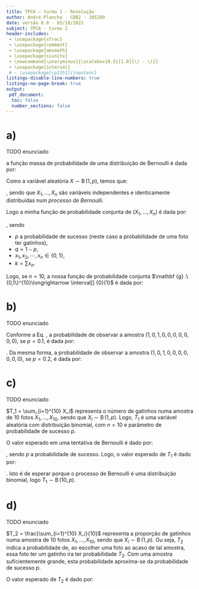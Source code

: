 ```yaml
---
title: TPC6 – turma 1 - Resolução
author: André Plancha - CDB2 - 105289
date: versão 0.0 - 05/10/2022
subject: TPC6 - turma 2
header-includes:
 - \usepackage{xfrac}
 - \usepackage{comment}
 - \usepackage{amsmath}
 - \usepackage{siunitx}
 - \newcommand{\unaryminus}{\scalebox{0.5}[1.0]{\( - \)}}
 - \usepackage{interval}
 # - \usepackage[cp1251]{inputenc}
listings-disable-line-numbers: true
listings-no-page-break: true
output:
 pdf_document:
  toc: false
  number_sections: false
---
```

# a)
TODO enunciado

a função massa de probabilidade de uma distribuição de Bernoulli é dada por:
```{=latex}
\begin{align}
  f(x;p) &= \begin{cases}
    p & \text{se } x=1 \\
    1-p & \text{se } x=0
  \end{cases}
\end{align}
```
Como a variável aleatória $X \sim \operatorname {B}(1, p)$, temos que:
```{=latex}
\begin{align}
 \sum _{k=1}^{n}X_{k}&\sim \operatorname {B} (n,p)
\end{align}
```
, sendo que $X_{1},\dots ,X_{n}$ são variáveis independentes e identicamente distribuídas num *processo de Bernoulli*.

Logo a minha função de probabilidade conjunta de $(X_1, \dots, X_n)$ é dada por:
```{=latex}
\begin{align}
 &P \{X_{1}=x_{1},X_{2}=x_{2},\cdots ,X_{n}=x_{n} \} = f(k; n, p) = \binom{n}{k}p^{k}q^{n-k}
\end{align}
```
, sendo

- $p$ a probabilidade de sucesso (neste caso a probabilidade de uma foto ter gatinhos),
- $q = 1 - p$,
- $x_{1},x_{2},\cdots ,x_{n}\in \{0,1\}$,
- $k=\sum x_{n}$.

Logo, se $n = 10$, a nossa função de probabilidade conjunta $\mathbf {g} :\{0,1\}^{10}\longrightarrow \interval[] {0}{1}$ é dada por:
```{=latex}
\begin{align}
 &g\left(\boldsymbol {x}; p\right)=\binom{10}{k}p^{k}(1-p)^{10-k} \label{eq:probabilidade_conjunta}\, | \,k = \sum^{10}_{i=1}x_{i},
\end{align}
```
# b)
TODO enunciado

Conforme a Eq. \ref{eq:probabilidade_conjunta}, a probabilidade de observar a amostra $(1,0,1,0,0,0,0,0,0,0)$, se $p = 0.1$, é dada por:
```{=latex}
\begin{align}
g\left(1,0,1,0,0,0,0,0,0,0; p = 0.1\right) = \binom{10}{2}0.1^{2}(1-0.1)^{10-2} = `r round(choose(10, 2) * 0.1^2 * (1-0.1)^8, 3)`
\end{align}
```
. Da mesma forma, a probabilidade de observar a amostra $(1,0,1,0,0,0,0,0,0,0)$, se $p = 0.2$, é dada por:
```{=latex}
\begin{align}
g\left(1,0,1,0,0,0,0,0,0,0; p = 0.2\right) = \binom{10}{2}0.2^{2}(1-0.2)^{10-2} = `r round(choose(10, 2) * 0.2^2 * (1-0.2)^8, 3)`
\end{align}
```
# c)
TODO enunciado


$T_1 = \sum_{i=1}^{10} X_i$ representa o número de gatinhos numa amostra de 10 fotos $X_1, \dots, X_{10}$, sendo que $X_i \sim \operatorname{B}(1, p)$. Logo, $T_1$ é uma variável aleatória com distribuição binomial, com $n = 10$ e parâmetro de probabilidade de sucesso $p$.

O valor esperado em uma tentativa de Bernoulli é dado por:
```{=latex}
\begin{align}
  E[X] &= p
\end{align}
```
, sendo $p$ a probabilidade de sucesso. Logo, o valor esperado de $T_1$ é dado por:
```{=latex}
\begin{align}
  E[T_1] &= E\left[\sum_{i=1}^{10} X_i\right] = 10p
\end{align}
```
. Isto é de esperar porque o processo de Bernoulli é uma distribuição binomial, logo $T_1 \sim \operatorname{B}(10, p)$.

# d)
TODO enunciado


$T_2 = \frac{\sum_{i=1}^{10} X_i}{10}$ representa a proporção de gatinhos numa amostra de 10 fotos $X_1, \dots, X_{10}$, sendo que $X_i \sim \operatorname{B}(1, p)$. Ou seja, $T_2$ indica a probabilidade de, ao escolher uma foto ao acaso de tal amostra, essa foto ter um gatinho ira ter probabilidade $T_2$. Com uma amostra suficientemente grande, esta probabilidade aproxima-se da probabilidade de sucesso $p$.

O valor esperado de $T_2$ é dado por:
```{=latex}
\begin{align}
  E[T_2] &= E\left[\frac{\sum_{i=1}^{10} X_i}{10}\right] = \frac{10p}{10} = p
\end{align}
```
